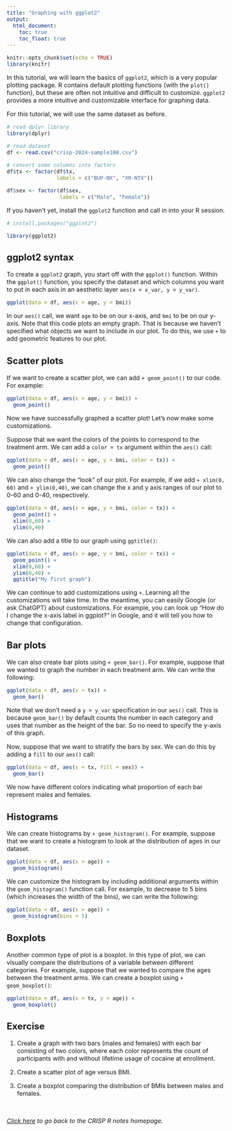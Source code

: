 ```yaml
---
title: "Graphing with ggplot2"
output:
  html_document:
    toc: true
    toc_float: true
---
```


<style type="text/css">
  body{
  font-size: 12pt;
}
</style>


```r
knitr::opts_chunk$set(echo = TRUE)
library(knitr)
```

In this tutorial, we will learn the basics of `ggplot2`, which is a very popular 
plotting package. R contains default plotting functions (with the `plot()` function), 
but these are often not intuitive and difficult to customize. `ggplot2` provides a more
intuitive and customizable interface for graphing data. 

For this tutorial, we will use the same dataset as before. 

```r
# read dplyr library 
library(dplyr)

# read dataset 
df <- read.csv("crisp-2024-sample100.csv")

# convert some columns into factors
df$tx <- factor(df$tx, 
                labels = c("BUP-NX", "XR-NTX"))

df$sex <- factor(df$sex, 
                 labels = c("Male", "Female"))

```

If you haven't yet, install the `ggplot2` function and call in into your R session.

```r
# install.packages("ggplot2")

library(ggplot2)
```


## ggplot2 syntax

To create a `ggplot2` graph, you start off with the `ggplot()` function. Within
the `ggplot()` function, you specify the dataset and which columns you want to put 
in each axis in an aesthetic layer `aes(x = x_var, y = y_var)`. 

```r
ggplot(data = df, aes(x = age, y = bmi))
```

In our `aes()` call, we want `age` to be on our x-axis, and `bmi` to be on our y-axis. 
Note that this code plots an empty graph. That is because we haven't specified 
what objects we want to include in our plot. To do this, we use `+` to add geometric features 
to our plot. 

## Scatter plots 

If we want to create a scatter plot, we can add `+ geom_point()` to our 
code. For example: 

```r
ggplot(data = df, aes(x = age, y = bmi)) + 
  geom_point()
```

Now we have successfully graphed a scatter plot! Let's now make some customizations. 

Suppose that we want the colors of the points to correspond to the treatment 
arm. We can add a `color = tx` argument within the `aes()` call: 

```r
ggplot(data = df, aes(x = age, y = bmi, color = tx)) + 
  geom_point()
```

We can also change the "look" of our plot. For example, if we add `+ xlim(0, 60)` and `+ ylim(0,40)`,
we can change the x and y axis ranges of our plot to 0-60 and 0-40, respectively. 

```r
ggplot(data = df, aes(x = age, y = bmi, color = tx)) + 
  geom_point() + 
  xlim(0,60) + 
  ylim(0,40)
```

We can also add a title to our graph using `ggtitle()`: 

```r
ggplot(data = df, aes(x = age, y = bmi, color = tx)) + 
  geom_point() + 
  xlim(0,60) + 
  ylim(0,40) + 
  ggtitle("My first graph")
```

We can continue to add customizations using `+`. Learning all the customizations will take time. 
In the meantime, you can easily Google (or ask ChatGPT) about customizations. For example, 
you can look up "How do I change the x-axis label in ggplot?" in Google, and it will tell you how 
to change that configuration. 

## Bar plots 

We can also create bar plots using `+ geom_bar()`. 
For example, suppose that we wanted to graph the number in each treatment arm.
We can write the following: 

```r
ggplot(data = df, aes(x = tx)) + 
  geom_bar()
```

Note that we don't need a `y = y_var` specification in our `aes()` call. This
is because `geom_bar()` by default counts the number in each category and uses 
that number as the height of the bar. So no need to specify the y-axis of this graph. 

Now, suppose that we want to stratify the bars by sex. We can do this by adding 
a `fill` to our `aes()` call: 

```r
ggplot(data = df, aes(x = tx, fill = sex)) + 
  geom_bar()
```

We now have different colors indicating what proportion of each bar represent
males and females. 

## Histograms 

We can create histograms by `+ geom_histogram()`. For example, suppose
that we want to create a histogram to look at the distribution of ages in our dataset. 

```r
ggplot(data = df, aes(x = age)) + 
  geom_histogram()
```

We can customize the histogram by including additional arguments within the 
`geom_histogram()` function call. For example, to decrease to 5 bins (which increases the
width of the bins), we can write the following:

```r
ggplot(data = df, aes(x = age)) + 
  geom_histogram(bins = 5)
```

## Boxplots 

Another common type of plot is a boxplot. In this type of plot, we can visually 
compare the distributions of a variable between different categories. For example, suppose that we
wanted to compare the ages between the treatment arms. We can create a boxplot using 
`+ geom_boxplot()`: 

```r
ggplot(data = df, aes(x = tx, y = age)) + 
  geom_boxplot()
```

## Exercise

1. Create a graph with two bars (males and females) with each bar consisting of two colors, where
each color represents the count of participants with and without lifetime usage of cocaine at enrollment. 

2. Create a scatter plot of age versus BMI. 

3. Create a boxplot comparing the distribution of BMIs between males and females. 

&nbsp; &nbsp; &nbsp;

*[Click here](https://jpspeng.github.io/crisp_notes/) to go back to the CRISP R notes homepage.*

